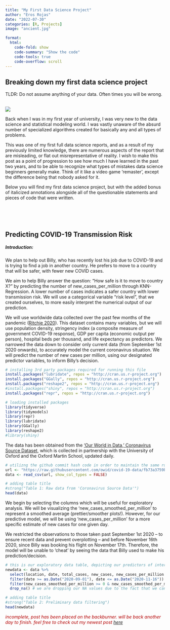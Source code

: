 ```yaml
---
title: "My First Data Science Project"
author: "Eros Rojas"
date: "2022-07-30"
categories: [R, Projects]
image: "ancient.jpg"

format:
  html:
    code-fold: show
    code-summary: "Show the code"
    code-tools: true
    code-overflow: scroll
---
```


## **Breaking down my first data science project**
TLDR: Do not assume anything of your data. Often times you will be wrong.

<br>
![](data-pic.jpg)
<br>

Back when I was in my first year of university, I was very new to the data science and statistical modeling world. I was vastly unaware of the absurd number of specialized algorithms created for basically any and all types of problems. 

This was one of my first full data science reports, and as a result of my previously limited knowledge, there are numerous aspects of the report that are misleading, or flat out misrepresentative of reality. I wish to make this post as a point of progression to see how much I have learned in the past two years, and to be able to recognize what types of mistakes data science beginners generally make. Think of it like a video game 'remaster', except the difference being that nobody asked for it.

Below you will find my first data science project, but with the added bonus of italicized annotations alongside all of the questionable statements and pieces of code that were written. 

<br>
<br>
<br>

## **Predicting COVID-19 Transmission Risk**

##### **Introduction:**

We plan to help out Billy, who has recently lost his job due to COVID-19 and is trying to find a job in another country. He prefers to move to a country that will be safer, with fewer new COVID cases. 

We aim to help Billy answer the question: “How safe is it to move to country X?” by predicting the number of new_cases_per_million through KNN-Regression. A lower number of cases indicates a safer country with lower transmission risk. We will use a categorical variable “risk level”, that we created ourselves, to more easily interpret the numerical output of our prediction. 

We will use worldwide data collected over the past few months of the pandemic ([Ritchie 2020](https://ourworldindata.org/coronavirus-source-data)). This dataset contains many variables, but we will use population density, stringency index (a composite measure of government COVID-19 response), GDP per capita (economic output per person), hospital beds per thousand, and life expectancy as predictors. We narrowed the data down to consider only current data (from September 1st 2020 onwards), to accurately model the current coronavirus situation. We will predict the number of new cases per million, using our designated predictor variables, to inform Billy’s decision.


```r
# installing 3rd party packages required for running this file
install.packages("lubridate", repos = "http://cran.us.r-project.org")
install.packages("GGally", repos = "http://cran.us.r-project.org")
install.packages("reshape2", repos = "http://cran.us.r-project.org")
#install.packages("shiny", repos = "http://cran.us.r-project.org")
install.packages("repr", repos = "http://cran.us.r-project.org")

# loading installed packages
library(tidyverse)
library(tidymodels)
library(repr)
library(lubridate)
library(GGally)
library(reshape2)
#library(shiny)
```

The data has been obtained from the ['Our World in Data,' Coronavirus Source Dataset](https://ourworldindata.org/coronavirus-source-data), which is collected in partnership with the University of Oxford and the Oxford Martin School, updated daily.

```r
# utilizng the github commit hash code in order to maintain the same running code throughout the lifespan of this project
url <- "https://raw.githubusercontent.com/owid/covid-19-data/fb73a3759b6691dc9a6f880353a37e70cd7ceb92/public/data/owid-covid-data.csv"
data <- read_csv(url, show_col_types = FALSE)

# adding table title
#strong("Table 1: Raw data from 'Coronavirus Source Data'")
head(data)
```

We begin by selecting the columns which will be useful for exploratory analysis. We will be visualizing the 'new_cases_smoothed_per_million' to represent a smoothed average (prettier/smoother plots!). However, for our predictive model, we will be using 'new_cases_per_million' for a more specific estimate of new cases for one given day.

We restricted the observations to those taken past September 1st 2020 – to ensure recent data and prevent overplotting – and before November 16th 2020, since Billy was booking his flight on November 17th. Therefore, the model will be unable to ‘cheat’ by seeing the data that Billy used to make his prediction/decision.

```r
# this is our exploratory data table, depicting our predictors of interest
newdata <- data %>%
  select(location, date, total_cases, new_cases, new_cases_per_million ,new_cases_smoothed_per_million, stringency_index, population_density, gdp_per_capita, hospital_beds_per_thousand, life_expectancy) %>% 
  filter(date >= as.Date("2020-09-01"), date <= as.Date("2020-11-16")) %>% #filter date after september to avoid overplotting
  filter(new_cases_smoothed_per_million >= 0 & new_cases_smoothed_per_million < 1000) %>% #stating our upper and lower boundries
  drop_na() # we are dropping our NA values due to the fact that we can not preform KNN regression on values which do not exist 

# adding table title
#strong("Table 2: Preliminary data filtering")
head(newdata)
```

*<span style="color:#b30000">incomplete, post has been placed on the backburner. will be back another day to finish. feel free to check out my newest post <a href="https://erosrojas.github.io/blog/_site/posts/multicollinearity/">here</a></span>*
